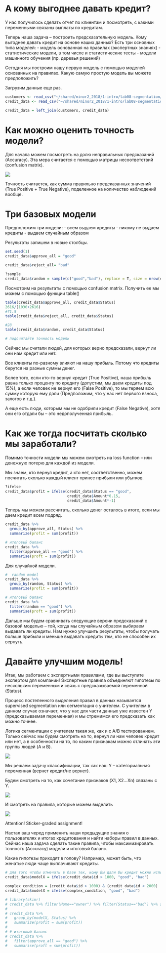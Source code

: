 
# А кому выгоднее давать кредит?

У нас получилось сделать отчет по клиентам и посмотреть, с какими переменными связаны выплаты по кредитам. 

Теперь наша задача -- построить предсказательную модель. Кому выгоднее давать кредит на основе наших данных? 
Есть три основных типа моделей: 
- модель основанная на правилах (экспертных знаниях)
- статистические модели, в том числе и статистические тесты 
- модели машинного обучения (пр. деревья решений)

Сегодня мы построим нашу первую модель с помощью моделей основанных на правилах. 
Какую самую простую модель вы можете предположить?

Загрузим данные еще раз. 

```r
customers <- read_csv("~/shared/minor2_2018/1-intro/lab08-segmentation/customers.csv") 
credit_data <- read_csv("~/shared/minor2_2018/1-intro/lab08-segmentation/credit-data.csv")

credit_data = left_join(customers, credit_data)
```

# Как можно оценить точность модели?

Для начала можем посмотреть на долю неправильных предсказаний (Accuracy). Эта мера считается с помощью матрицы несоответствий (confusion matrix). 

![](https://ncss-wpengine.netdna-ssl.com/wp-content/uploads/2016/06/ROC-Curves-Classification-Table-1.png)

Точность считается, как сумма правильно предсказанных значений (True Positive + True Negative), поделенное на количество наблюдений вообще. 

# Три базовых модели

Предположим три модели: 
- всем выдаем кредиты
- никому не выдаем кредиты 
- выдаем случайным образом 

Результаты запишем в новые столбцы. 

```r
set.seed(1)
credit_data$approve_all = "good"

credit_data$reject_all= "bad"

?sample
credit_data$random = sample(c("good","bad"), replace = T, size = nrow(credit_data))
```

Посмотрим на результаты с помощью confusion matrix. Получить ее мы можем с помощью функции table()

```r
table(credit_data$approve_all, credit_data$Status)
2616/(1030+2616)
#71.5
table(credit_data$reject_all, credit_data$Status)

#28
table(credit_data$random, credit_data$Status)

# подсчитайте точность модели
```

Сейчас мы считали людей, для которых верно предсказали, вернут ли они нам кредит или нет. 

Все клиенты по-разному влияют на нашу прибыль. Потому что кредиты берутся на разные суммы денег. 

Более того, если кто-то вернул кредит (True Positive), наша прибыль равна только проценту по кредиту (допустим, мы даем кредиты под 15%), а если человек не вернул его (False Positive), то мы теряем всю сумму которую ему дали (Предположим, что у нас нет первого взноса, залогов и т.д.).

А еще есть люди, которым мы не одобрили кредит (False Negative), хотя они его отдали бы -- это недополученная прибыль.

# Как же тогда посчитать сколько мы заработали?

Помимо точности модели мы можем смотреть на loss function -- или денежную потерю для каждой из модели.

Мы знаем, кто вернул кредит, а кто нет, соответственно, можем посчитать сколько каждый клиент принес прибыли или убытков. 

```r
?ifelse
credit_data$profit = ifelse(credit_data$Status == "good", 
                            credit_data$Amount*0.15, 
                            credit_data$Amount*-1)
```

Теперь мы можем рассчитать, сколько денег осталось в итоге, если мы даем кредит всем подряд.

```r
credit_data %>% 
  group_by(approve_all, Status) %>% 
  summarize(profit = sum(profit))

# итоговый баланс
credit_data %>% 
  filter(approve_all == "good") %>% 
  summarise(proft = sum(profit))
```

Для случайной модели.

```r
#  random model
credit_data %>% 
  group_by(random, Status) %>% 
  summarize(profit = sum(profit))

# итоговый баланс
credit_data %>% 
  filter(random == "good") %>% 
  summarise(proft = sum(profit))
```

Дальше мы будем сравнивать следующие версии предсказаний с базовой моделью -- той, когда мы случайным образом выбираем выдавать ли кредиты. Нам нужно улучшить результаты, чтобы получать больше прибыли и меньше выдавать кредиты тем, кто не способен их вернуть. 

# Давайте улучшим модель!

Итак, мы работаем с экспертными правилами, где вы выступите экспертом для компании! 
Экспертные правила объединяют гипотезы по нескольким переменным и связь с предсказываемой переменной (Status).

Процесс постепенного выделения правил в данных называется supervised segmentation или сегментация с учителем. С учителем в данном случае означает, что у нас для части данных уже известен Y (предсказываемая переменная) и мы стремимся его предсказать как можно точнее.  

Логика сегментации с учителем такая же, как и с А/B тестированием. Только сейчас мы будем смотреть на то, вернул ли нам человек кредит или нет, а в особенности на то, по каким признакам можно отличать эти группы людей (A и B). 

![](http://retail.strands.com/wp-content/themes/strands/images/ab_testing/ab_testing_page_img.png)

Мы решаем задачу классификации, так как наш Y -- категориальная переменная (вернет кредит/не вернет). 

Будем смотреть на то, как сочетание признаков (X1, X2...Xn) связаны с Y.

![](https://www.safaribooksonline.com/library/view/data-science-for/9781449374273/images/dsfb_0302.png)


И смотреть на правила, которые можем выделить 

![](https://www.safaribooksonline.com/library/view/data-science-for/9781449374273/images/dsfb_0310.png)

Attention! Sticker-graded assignment!

Настал ваш черед применить наши предыдущие знания о пользователях и итогах кредитования и найти наборы правил в данных. Сейчас наша задача сделать такие правила, чтобы максимизировать точность (Accuracy) модели и итоговый баланс.

Какие гипотезы приходят в голову? Например, может быть, что женатые люди чаще выплачивают кредиты.

```r
# для того чтобы отмечать в базе тех, кому Вы дали бы кредит можно использовать ifelse
credit_data$modelX = ifelse(credit_data$id > 1000, "good", "bad")

complex_condition = (credit_data$id > 1000) & (credit_data$id < 2000)
credit_data$modelX = ifelse(complex_condition, "good", "bad")

# library(skimr)
# credit_data %>% filter(Home=="owner") %>% filter(Status=="bad") %>% skim()
# 
# credit_data %>% 
#   group_by(modelX, Status) %>% 
#   summarize(profit = sum(profit))
# 
# # итоговый баланс
# credit_data %>% 
#   filter(approve_all == "good") %>% 
#   summarise(proft = sum(profit))

```


